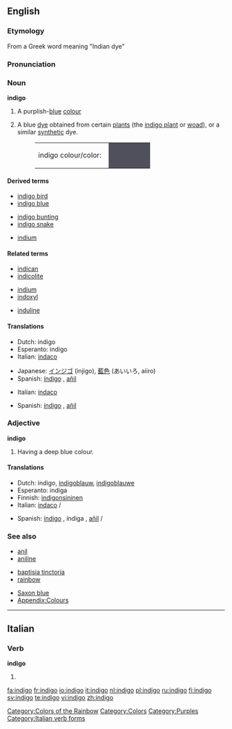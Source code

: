 {{wikipedia}}
==English==

===Etymology===
From a Greek word meaning "Indian dye"

===Pronunciation===
{{IPA|/ˈɪndɪˌgoʊ/}}

===Noun===
'''indigo'''

# {{colour}} A purplish-[[blue]] [[colour]]
# A blue [[dye]] obtained from certain [[plant]]s (the [[indigo plant]] or [[woad]]), or a similar [[synthetic]] dye.
#:<table><tr><td>indigo colour/color: &nbsp;</td><td bgcolor="#50505D" width="80">&nbsp; </td></tr></table>

====Derived terms====
{{top3}}
*[[indigo bird]]
*[[indigo blue]]
{{mid3}}
*[[indigo bunting]]
*[[indigo snake]]
{{mid3}}
*[[indium]]<!--see the etymology for that word-->
{{bottom}}

====Related terms====
{{top3}}
*[[indican]]
*[[indicolite]]
{{mid3}}
*[[indium]]
*[[indoxyl]]
{{mid3}}
*[[induline]]
{{bottom}}

====Translations====
{{trans-top|colour}}
*Dutch: indigo {{n}}
*Esperanto: indigo
*Italian: [[indaco]] {{m}}
{{trans-mid}}
*Japanese: [[インジゴ]] (injigo), [[藍色]] (あいいろ, aiiro)
*Spanish: [[índigo]] {{m}}, [[añil]] {{m}}
{{trans-bottom}}

{{trans-top|dye}}
*Italian: [[indaco]] {{m}}
{{trans-mid}}
*Spanish: [[índigo]] {{m}}, [[añil]] {{m}}
{{trans-bottom}}

===Adjective===
'''indigo'''

# {{colour}} Having a deep blue colour.

====Translations====
{{trans-top|colour}}
*Dutch: indigo, [[indigoblauw]], [[indigoblauwe]]
*Esperanto: indiga
*Finnish: [[indigonsininen]]
*Italian: [[indaco]] {{m}}/{{f}}
{{trans-mid}}
*Spanish: [[índigo]] {{m}}, índiga {{f}}, [[añil]] {{m}}/{{f}}
{{trans-bottom}}

===See also===
{{top3}}
*[[anil]]
*[[aniline]]
{{mid3}}
*[[baptisia tinctoria]]
*[[rainbow]]
{{mid3}}
*[[Saxon blue]]
*[[Wiktionary Appendix:Colours|Appendix:Colours]]
{{bottom}}

[[Category:Colors of the Rainbow]]
[[Category:Colors]]
[[Category:Purples]]

----

==Italian==

===Verb===
'''indigo'''

# {{form of|[[first-person|First-person]] [[singular]] [[present tense]]|[[indigere#Italian|indigere]]|lang=Italian}}

[[Category:Italian verb forms]]

[[fa:indigo]]
[[fr:indigo]]
[[io:indigo]]
[[it:indigo]]
[[nl:indigo]]
[[pl:indigo]]
[[ru:indigo]]
[[fi:indigo]]
[[sv:indigo]]
[[te:indigo]]
[[vi:indigo]]
[[zh:indigo]]